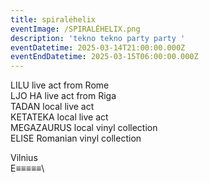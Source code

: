 ```yaml
---
title: spiralėhelix
eventImage: /SPIRALĖHELIX.png
description: 'tekno tekno party party '
eventDatetime: 2025-03-14T21:00:00.000Z
eventEndDatetime: 2025-03-15T06:00:00.000Z
---
```


LILU live act from Rome\
LJO HA  live act from Riga\
TADAN local live act\
KETATEKA local live act\
MEGAZAURUS local vinyl collection\
ELISE Romanian vinyl collection

Vilnius\
E≡≡≡≡≡\\
